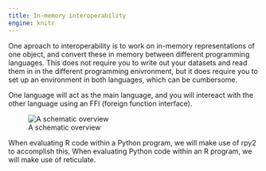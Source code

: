 ```yaml
---
title: In-memory interoperability
engine: knitr
---
```


One aproach to interoperability is to work on in-memory representations of one object, and convert these in memory between different programming languages. This does not require you to write out your datasets and read them in in the different programming enivronment, but it does require you to set up an environment in both languages, which can be cumbersome.

One language will act as the main language, and you will intereact with the other language using an FFI (foreign function interface).

![A schematic overview](images/imm_overview.png){#fig-im-overview}

When evaluating R code within a Python program, we will make use of rpy2 to accomplish this. When evaluating Python code within an R program, we will make use of reticulate.

